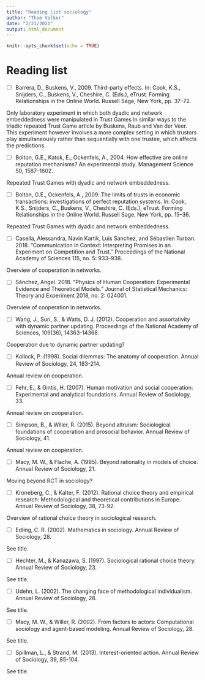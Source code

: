 ```yaml
---
title: "Reading list sociology"
author: "Thom Volker"
date: "2/21/2021"
output: html_document
---
```


```r
knitr::opts_chunk$set(echo = TRUE)
```

# Reading list

- [ ] Barrera, D., Buskens, V., 2009. Third-party effects. In: Cook, K.S., Snijders, C., Buskens, V., Cheshire, C. (Eds.), eTrust. Forming Relationships in the Online World. Russell Sage, New York, pp. 37–72.

Only laboratory experiment in which both dyadic and network embeddedness were manipulated in Trust Games in similar ways to the triadic repeated Trust Game article by Buskens, Raub and Van der Veer. This experiment however involves a more complex setting in which trustors play simultaneously rather than sequentially with one trustee, which affects the predictions.

- [ ] Bolton, G.E., Katok, E., Ockenfels, A., 2004. How effective are online reputation mechanisms? An experimental study. Management Science 50, 1587–1602.

Repeated Trust Games with dyadic and network embeddedness.

- [ ] Bolton, G.E., Ockenfels, A., 2009. The limits of trusts in economic transactions: investigations of perfect reputation systems. In: Cook, K.S., Snijders, C., Buskens, V., Cheshire, C. (Eds.), eTrust. Forming Relationships in the Online World. Russell Sage, New York, pp. 15–36.

Repeated Trust Games with dyadic and network embeddedness.

- [ ] Casella, Alessandra, Navin Kartik, Luis Sanchez, and Sébastien Turban. 2018. “Communication in Context: Interpreting Promises in an Experiment on Competition and Trust.” Proceedings of the National Academy of Sciences 115, no. 5: 933–938.

Overview of cooperation in networks.

- [ ] Sánchez, Angel. 2018. “Physics of Human Cooperation: Experimental Evidence and Theoretical Models.” Journal of Statistical Mechanics: Theory and Experiment 2018, no. 2: 024001.

Overview of cooperation in networks.

- [ ] Wang, J., Suri, S., & Watts, D. J. (2012). Cooperation and assortativity with dynamic partner updating. Proceedings of the National Academy of Sciences, 109(36), 14363-14368.

Cooperation due to dynamic partner updating?

- [ ] Kollock, P. (1998). Social dilemmas: The anatomy of cooperation. Annual Review of Sociology, 24, 183-214.

Annual review on cooperation.

- [ ] Fehr, E., & Gintis, H. (2007). Human motivation and social cooperation: Experimental and analytical foundations. Annual Review of Sociology, 33.

Annual review on cooperation.

- [ ] Simpson, B., & Willer, R. (2015). Beyond altruism: Sociological foundations of cooperation and prosocial behavior. Annual Review of Sociology, 41.

Annual review on cooperation.

- [ ] Macy, M. W., & Flache, A. (1995). Beyond rationality in models of choice. Annual Review of Sociology, 21.

Moving beyond RCT in sociology?

- [ ] Kroneberg, C., & Kalter, F. (2012). Rational choice theory and empirical research: Methodological and theoretical contributions in Europe. Annual Review of Sociology, 38, 73-92.

Overview of rational choice theory in sociological research.

- [ ] Edling, C. R. (2002). Mathematics in sociology. Annual Review of Sociology, 28.

See title.

- [ ] Hechter, M., & Kanazawa, S. (1997). Sociological rational choice theory. Annual Review of Sociology, 23.

See title.

- [ ] Udehn, L. (2002). The changing face of methodological individualism. Annual Review of Sociology, 28.

See title.

- [ ] Macy, M. W., & Willer, R. (2002). From factors to actors: Computational sociology and agent-based modeling. Annual Review of Sociology, 28.

See title.

- [ ] Spillman, L., & Strand, M. (2013). Interest-oriented action. Annual Review of Sociology, 39, 85-104.

See title.